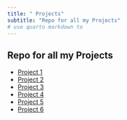 ```yaml
---
title: " Projects"
subtitle: "Repo for all my Projects"
# use quarto markdown to 
---
```


## Repo for all my Projects

- [Project 1](/250_Projects/project0.qmd)
- [Project 2](/250_Projects/project1.qmd)
- [Project 3](/250_Projects/project2.qmd)
- [Project 4](/250_Projects/project3.qmd)
- [Project 5](/250_Projects/project4.qmd)
- [Project 6](/250_Projects/project5.qmd)
